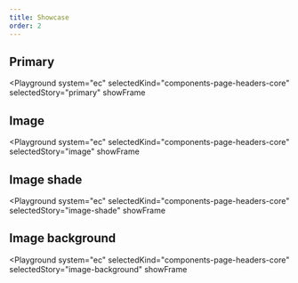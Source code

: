 ```yaml
---
title: Showcase
order: 2
---
```




## Primary

<Playground
  system="ec"
  selectedKind="components-page-headers-core"
  selectedStory="primary"
  showFrame
>
  <PageHeaderCore
    breadcrumb={breadcrumbContent}
    banner={bannerContentPrimary}
  />
</Playground>

## Image

<Playground
  system="ec"
  selectedKind="components-page-headers-core"
  selectedStory="image"
  showFrame
>
  <PageHeaderCore
    breadcrumb={breadcrumbContent}
    breadcrumbPosition="after"
    banner={bannerContentImage}
  />
</Playground>

## Image shade

<Playground
  system="ec"
  selectedKind="components-page-headers-core"
  selectedStory="image-shade"
  showFrame
>
  <PageHeaderCore
    breadcrumb={breadcrumbContent}
    breadcrumbPosition="after"
    banner={bannerContentShade}
  />
</Playground>

## Image background

<Playground
  system="ec"
  selectedKind="components-page-headers-core"
  selectedStory="image-background"
  showFrame
>
  <PageHeaderCore
    breadcrumb={breadcrumbContent}
    breadcrumbPosition="after"
    banner={bannerContentBackground}
  />
</Playground>
